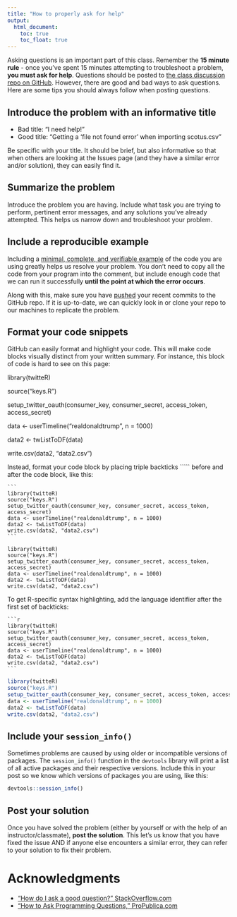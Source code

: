 ```yaml
---
title: "How to properly ask for help"
output:
  html_document:
    toc: true
    toc_float: true
---
```


Asking questions is an important part of this class. Remember the **15 minute rule** - once you've spent 15 minutes attempting to troubleshoot a problem, **you must ask for help**. Questions should be posted to [the class discussion repo on GitHub](https://github.com/uc-cfss/Discussion). However, there are good and bad ways to ask questions. Here are some tips you should always follow when posting questions.

## Introduce the problem with an informative title

* Bad title: "I need help!"
* Good title: "Getting a 'file not found error' when importing scotus.csv"

Be specific with your title. It should be brief, but also informative so that when others are looking at the Issues page (and they have a similar error and/or solution), they can easily find it.

## Summarize the problem

Introduce the problem you are having. Include what task you are trying to perform, pertinent error messages, and any solutions you've already attempted. This helps us narrow down and troubleshoot your problem.

## Include a reproducible example

Including a [minimal, complete, and verifiable example](http://stackoverflow.com/help/mcve) of the code you are using greatly helps us resolve your problem. You don't need to copy all the code from your program into the comment, but include enough code that we can run it successfully **until the point at which the error occurs**.

Along with this, make sure you have [pushed](git05.html#step_4:_push_your_local_changes_online_to_github) your recent commits to the GitHub repo. If it is up-to-date, we can quickly look in or clone your repo to our machines to replicate the problem.

## Format your code snippets

GitHub can easily format and highlight your code. This will make code blocks visually distinct from your written summary. For instance, this block of code is hard to see on this page:

library(twitteR)

source("keys.R")

setup_twitter_oauth(consumer_key, consumer_secret, access_token, access_secret)

data <- userTimeline("realdonaldtrump", n = 1000)

data2 <- twListToDF(data)

write.csv(data2, "data2.csv")

Instead, format your code block by placing triple backticks ````` before and after the code block, like this:

``````
```
library(twitteR)
source("keys.R")
setup_twitter_oauth(consumer_key, consumer_secret, access_token, access_secret)
data <- userTimeline("realdonaldtrump", n = 1000)
data2 <- twListToDF(data)
write.csv(data2, "data2.csv")
```
``````

```
library(twitteR)
source("keys.R")
setup_twitter_oauth(consumer_key, consumer_secret, access_token, access_secret)
data <- userTimeline("realdonaldtrump", n = 1000)
data2 <- twListToDF(data)
write.csv(data2, "data2.csv")
```

To get R-specific syntax highlighting, add the language identifier after the first set of backticks:

``````
```r
library(twitteR)
source("keys.R")
setup_twitter_oauth(consumer_key, consumer_secret, access_token, access_secret)
data <- userTimeline("realdonaldtrump", n = 1000)
data2 <- twListToDF(data)
write.csv(data2, "data2.csv")
```
``````

```r
library(twitteR)
source("keys.R")
setup_twitter_oauth(consumer_key, consumer_secret, access_token, access_secret)
data <- userTimeline("realdonaldtrump", n = 1000)
data2 <- twListToDF(data)
write.csv(data2, "data2.csv")
```

## Include your `session_info()`

Sometimes problems are caused by using older or incompatible versions of packages. The `session_info()` function in the `devtools` library will print a list of all active packages and their respective versions. Include this in your post so we know which versions of packages you are using, like this:

```r
devtools::session_info()
```

## Post your solution

Once you have solved the problem (either by yourself or with the help of an instructor/classmate), **post the solution**. This let's us know that you have fixed the issue AND if anyone else encounters a similar error, they can refer to your solution to fix their problem.

# Acknowledgments {.toc-ignore}

* ["How do I ask a good question?" StackOverflow.com](http://stackoverflow.com/help/how-to-ask)
* ["How to Ask Programming Questions," ProPublica.com](https://www.propublica.org/nerds/item/how-to-ask-programming-questions)
